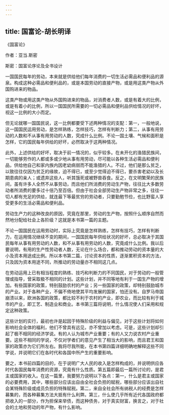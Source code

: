 ```yaml
---
---
---
```

title: 国富论-胡长明译
---

《国富论》

作者：亚当.斯密

斯密：国富论序论及全书设计

一国国民每年的劳动，本来就是供给他们每年消费的一切生活必需品和便利品的源泉。构成这种必需品和便利品的，或是本国劳动的直接产物，或是用这类产物从外国购进来的物品。

这类产物或用这类产物从外国购进来的物品，对消费者人数，或是有着大的比例，或是有着小的比例，所以一国国民所需要的一切必需品和便利品供给情况的好坏，视这一比例的大小而定。

但无论就哪一国国民说，这一比例都要受下述两种情况的支配：第一，一般地说，这一国国民运用劳动，是怎样熟练，怎样技巧，怎样有判断力；第二，从事有用劳动的人数和不从事有用劳动的人数，究成什么比例。不论一国土壤、气候和面积是怎样，它的国民每年供给的好坏，必然取决于这两种情况。

此外，上述供给的好坏，取决于前一情况的，似乎较多。在未开化的渔猎民族间，一切能够劳作的人都或多或少地从事有用劳动，尽可能以各种生活必需品和便利品，供给他自己和家内族内因老幼病弱而不能渔猎的人。不过，他们是那么贫乏，以致往往仅因为贫乏的缘故，迫不得已，或至少觉得迫不得已，要杀害老幼以及长期患病的亲人；或遗弃这些人，听其饿死或被野兽吞食。反之，在文明繁荣的民族间，虽有许多人全然不从事劳动，而且他们所消费的劳动生产物，往往比大多数劳动者所消费的要多过十倍乃至百倍。但由于社会全部劳动生产物非常之多，往往一切人都有充足的供给，就连最下等最贫穷的劳动者，只要勤勉节俭，也比野蛮人享受更多的生活必需品和便利品。

劳动生产力的这种改良的原因，究竟在那里，劳动的生产物，按照什么顺序自然而然地分配给社会上各阶级？这就是本书第一篇的主题。

不论一国国民在运用劳动时，实际上究竟是怎样熟练，怎样有技巧，怎样有判断力，在运用情况继续不变的期间，一国国民每年供给状况的好坏，总必取决于其国民每年从事有用劳动的人数，和不从事有用劳动的人数，究竟成什么比例。我以后要说明，有用的生产性劳动者人数，无论在什么场合，都和推动劳动的资本量的大小及资本用途成比例。所以本书第二篇，讨论资本的性质，逐渐累积资本的方法，只及因为资本用途不同，所推动的劳动量亦不相同这几点。

在劳动运用上已有相当程度的熟练、技巧和判断力的不同国民，对于劳动的一般管理或指导，曾采取极不相同的计划。这些计划，并不同等地有利于一国生产物的增加。有些国家的政策，特别鼓励农村的产业；另一些国家的政策，却特别鼓励城市的产业。对于各种产业，不偏不倚地使其平均发展的国家，怕还没有。自罗马帝国崩溃以来，欧洲各国的政策，都比较不利于农村的产业，即农业，而比较有利于城市的产业，即工艺、制造业和商业。本书第三篇将说明，什么情况使人们采用和规定这种政策。

这些计划的实行，最初也许是起因于特殊阶级的利益与偏见，对于这些计划将如何影响社会全体的福利，他们不曾具有远见，亦不曾加以考虑。可是，这些计划却引起了极不相同的经济学说。有的人认为城市产业重要；有的人又力说农村产业重要。这些不相同的学说，不仅对学者们的意见产生了相当大的影响，而且君王和国家的政策亦为它们所左右。我将尽我所能，在本书第四篇详细明确地解释这些不同学说，并说明它们在各时代和各国中所产生的重要影响。

要之，本书前四篇的目的，在于说明广大人民的收入是怎样构成的，并说明供应各时代各国民每年消费的资源，究竟有什么性质。第五篇即最后一篇所讨论的，是君主或国家的收入。在这一篇里，我要努力说明以下各点：第一，什么是君主或国家的必要费用，其中，哪些部分应该出自由全社会负担的赋税，哪些部分应该出自社会某特殊阶级或成员负担的特殊赋税。第二，来自全社会所有纳税人的经费是怎样募集的，而各种募集方法大抵有什么利弊。第三，什么使几乎所有近代各国政府都把收入的一部分，作为担保来举债，而这种债务，对于真实财富，换言之，对于社会的土地和劳动的年产物，有什么影响。


